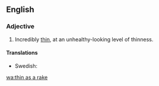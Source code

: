 ==English==

===Adjective===
{{en-adj|-|head=[[thin]] as a [[rake]]}}

# {{context|simile}} Incredibly [[thin]], at an unhealthy-looking level of thinness.

====Translations====
{{trans-top|incredibly thin}}
* Swedish: {{t-|sv|tunn som en sticka}}
{{trans-mid}}
{{trans-bottom}}

[[wa:thin as a rake]]